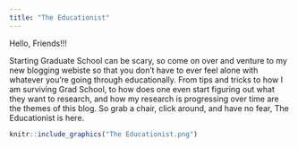 ```yaml
---
title: "The Educationist"
---
```


Hello, Friends!!!

Starting Graduate School can be scary, so come on over and venture to my new blogging webiste so that you don't have to ever feel alone with whatever you're going through educationally. From tips and tricks to how I am surviving Grad School, to how does one even start figuring out what they want to research, and how my research is progressing over time are the themes of this blog. So grab a chair, click around, and have no fear, The Educationist is here. 

```r
knitr::include_graphics("The Educationist.png")
```

